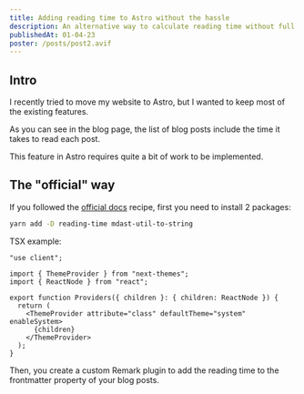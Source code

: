 ```yaml
---
title: Adding reading time to Astro without the hassle
description: An alternative way to calculate reading time without full blog post rendering
publishedAt: 01-04-23
poster: /posts/post2.avif
---
```


## Intro

I recently tried to move my website to Astro, but I wanted to keep most of the existing features.

As you can see in the blog page, the list of blog posts include the time it takes to read each post.

This feature in Astro requires quite a bit of work to be implemented.

## The "official" way

If you followed the [official docs](https://jahir.dev/blog/astro-reading-time) recipe, first you need to install 2 packages:

```sh
yarn add -D reading-time mdast-util-to-string
```

TSX example:

```tsx title="remark-reading-time.mjs"
"use client";

import { ThemeProvider } from "next-themes";
import { ReactNode } from "react";

export function Providers({ children }: { children: ReactNode }) {
  return (
    <ThemeProvider attribute="class" defaultTheme="system" enableSystem>
      {children}
    </ThemeProvider>
  );
}
```

Then, you create a custom Remark plugin to add the reading time to the frontmatter property of your blog posts.
